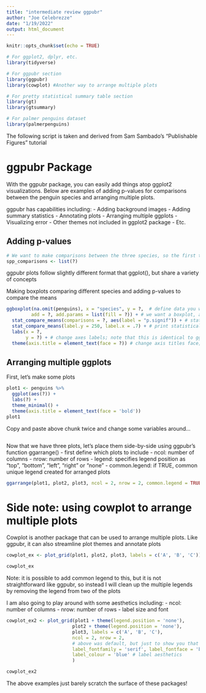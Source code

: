 ```yaml
---
title: "intermediate review ggpubr"
author: "Joe Celebrezze"
date: "1/19/2022"
output: html_document
---
```


```r
knitr::opts_chunk$set(echo = TRUE)
```

```r
# For ggplot2, dplyr, etc.
library(tidyverse)

# For ggpubr section
library(ggpubr)
library(cowplot) #Another way to arrange multiple plots

# For pretty statistical summary table section
library(gt)
library(gtsummary)

# For palmer penguins dataset
library(palmerpenguins)
```

The following script is taken and derived from Sam Sambado's "Publishable Figures" tutorial

# ggpubr Package

With the ggpubr package, you can easily add things atop ggplot2 visualizations. Below are examples of adding p-values for comparisons between the penguin species and arranging multiple plots.

ggpubr has capabilities including:
  -  Adding background images
  -  Adding summary statistics
  -  Annotating plots
  -  Arranging multiple ggplots
  -  Visualizing error
  -  Other themes not included in ggplot2 package
  -  Etc.
  
## Adding p-values
```r
# We want to make comparisons between the three species, so the first thing we are going to do is define the data that we are making comparisons for:
spp_comparisons <- list(?)
```

ggpubr plots follow slightly different format that ggplot(), but share a variety of concepts

Making boxplots comparing different species and adding p-values to compare the means
```r
ggboxplot(na.omit(penguins), x = "species", y = ?,  # define data you want to plot
         add = ?, add.params = list(fill = ?)) + # we want a boxplot, add.params adds aesthetics to the ggpubr plot, in this case we want to change the fill color
  stat_compare_means(comparisons = ?, aes(label = "p.signif")) + # stat_compare_means adds p-values of your comparisons, aes(label = ) adds a label
  stat_compare_means(label.y = 250, label.x = .7) + # print statistical test used to make comparisons and specify where to put it (i.e. Kruskal-Wallis, p < 2.2e-16)
  labs(x = ?, 
       y = ?) + # change axes labels; note that this is identical to ggplot
  theme(axis.title = element_text(face = ?)) # change axis titles face; again note that this is identical to ggplot
```

## Arranging multiple ggplots

First, let's make some plots
```r
plot1 <- penguins %>% 
  ggplot(aes(?)) +
  labs(?) +
  theme_minimal() +
  theme(axis.title = element_text(face = 'bold'))
plot1
```

Copy and paste above chunk twice and change some variables around...
```r

```

Now that we have three plots, let's place them side-by-side using ggpubr's function ggarrange()
  -  first define which plots to include
  -  ncol: number of columns
  -  nrow: number of rows
  -  legend: specifies legend position as "top", "bottom", "left",         "right" or "none"
  -  common.legend: if TRUE, common unique legend created for                arranged plots
```r
ggarrange(plot1, plot2, plot3, ncol = 2, nrow = 2, common.legend = TRUE)
```

# Side note: using cowplot to arrange multiple plots

Cowplot is another package that can be used to arrange multiple plots. Like ggpubr, it can also streamline plot themes and annotate plots

```r
cowplot_ex <- plot_grid(plot1, plot2, plot3, labels = c('A', 'B', 'C'))

cowplot_ex
```

Note: it is possible to add common legend to this, but it is not straightforward like ggpubr, so instead I will clean up the multiple legends by removing the legend from two of the plots

I am also going to play around with some aesthetics including:
  -  ncol: number of columns
  -  nrow: number of rows
  -  label size and font
  
```r
cowplot_ex2 <- plot_grid(plot1 + theme(legend.position = 'none'),
                        plot2 + theme(legend.position = 'none'), 
                        plot3, labels = c('A', 'B', 'C'),
                        ncol = 2, nrow = 2, 
                        # above was default, but just to show you that you can do this...
                        label_fontfamily = 'serif', label_fontface = 'bold', 
                        label_colour = 'blue' # label aesthetics
                        ) 

cowplot_ex2
```

The above examples just barely scratch the surface of these packages!
